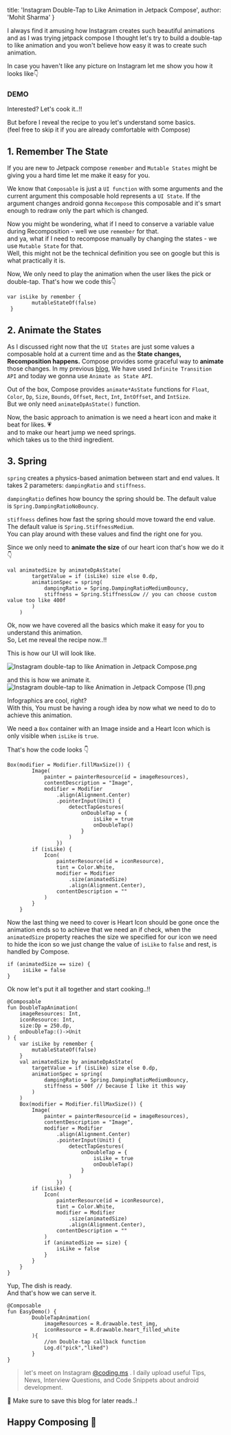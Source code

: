 


  title: 'Instagram Double-Tap to Like Animation in Jetpack Compose',
  author: 'Mohit Sharma'
}

I always find it amusing how Instagram creates such beautiful animations and as I was trying jetpack compose I thought let's try to build a double-tap to like animation and you won't believe how easy it was to create such animation.

In case you haven't like any picture on Instagram let me show you how it looks like👇

### DEMO

<Player url = "https://www.youtube.com/embed/dTcQzJy4w_M" />

Interested? Let's cook it..!!

But before I reveal the recipe to you let's understand some basics.  
(feel free to skip it if you are already comfortable with Compose)

## 1. Remember The State

If you are new to Jetpack compose `remember` and `Mutable States` might be giving you a hard time let me make it easy for you.

We know that `Composable` is just a `UI function` with some arguments and the current argument this composable hold represents a `UI State`. If the argument changes android gonna `Recompose` this composable and it's smart enough to redraw only the part which is changed.

Now you might be wondering, what if I need to conserve a variable value during Recomposition - well we use `remember` for that.  
and ya, what if I need to recompose manually by changing the states -  we use `Mutable State` for that.  
Well, this might not be the technical definition you see on google but this is what practically it is.

Now, We only need to play the animation when the user likes the pick or double-tap. 
That's how we code this👇


```
var isLike by remember {
        mutableStateOf(false)
 }
``` 

## 2. Animate the States

As I discussed right now that the `UI States` are just some values a composable hold at a current time and as the **State changes, Recomposition happens.** Compose provides some graceful way to **animate** those changes. In my previous [blog](https://theandroidway.hashnode.dev/how-to-create-a-pulse-loading-animation-in-jetpack-compose), We have used `Infinite Transition API` and today we gonna use `Animate as State API`.

Out of the box, Compose provides `animate*AsState` functions for `Float`, `Color`, `Dp`, `Size`, `Bounds`, `Offset`, `Rect`, `Int`, `IntOffset`, and `IntSize`.  
But we only need `animateDpAsState()` function.

Now, the basic approach to animation is we need a heart icon and make it beat for likes. 💗  
and to make our heart jump we need springs.  
which takes us to the third ingredient.  

## 3. Spring

`spring` creates a physics-based animation between start and end values. It takes 2 parameters: `dampingRatio` and `stiffness`.

`dampingRatio` defines how bouncy the spring should be. The default value is `Spring.DampingRatioNoBouncy`.

`stiffness` defines how fast the spring should move toward the end value. The default value is `Spring.StiffnessMedium`.  
You can play around with these values and find the right one for you.

Since we only need to **animate the size** of our heart icon that's how we do it👇


```
val animatedSize by animateDpAsState(
        targetValue = if (isLike) size else 0.dp,
        animationSpec = spring(
            dampingRatio = Spring.DampingRatioMediumBouncy,
            stiffness = Spring.StiffnessLow // you can choose custom value too like 400f
        )
    )
``` 

Ok, now we have covered all the basics which make it easy for you to understand this animation.  
So, Let me reveal the recipe now..!!

This is how our UI will look like.

![Instagram double-tap to like Animation in Jetpack Compose.png](https://cdn.hashnode.com/res/hashnode/image/upload/v1629036946091/G0_kOcdj8.png)

and this is how we animate it.
![Instagram double-tap to like Animation in Jetpack Compose (1).png](https://cdn.hashnode.com/res/hashnode/image/upload/v1629036982009/T1dHPhgIC.png)

Infographics are cool, right?   
With this, You must be having a rough idea by now what we need to do to achieve this animation.

We need a `Box` container with an Image inside and a Heart Icon which is only visible when `isLike` is `true`. 

That's how the code looks 👇

```
Box(modifier = Modifier.fillMaxSize()) {
        Image(
            painter = painterResource(id = imageResources),
            contentDescription = "Image",
            modifier = Modifier
                .align(Alignment.Center)
                .pointerInput(Unit) {
                    detectTapGestures(
                        onDoubleTap = {
                            isLike = true
                            onDoubleTap()
                        }
                    )
                })
        if (isLike) {
            Icon(
                painterResource(id = iconResource),
                tint = Color.White,
                modifier = Modifier
                    .size(animatedSize)
                    .align(Alignment.Center),
                contentDescription = ""
            )
        }
    }
```

Now the last thing we need to cover is Heart Icon should be gone once the animation ends so to achieve that we need an if check, when the `animatedSize` property reaches the size we specified for our icon we need to hide the icon so we just change the value of `isLike` to `false` and rest, is handled by Compose.

```
if (animatedSize == size) {
     isLike = false
}
```

Ok now let's put it all together and start cooking..!!

```
@Composable
fun DoubleTapAnimation(
    imageResources: Int,
    iconResource: Int,
    size:Dp = 250.dp,
    onDoubleTap:()->Unit
) {
    var isLike by remember {
        mutableStateOf(false)
    }
    val animatedSize by animateDpAsState(
        targetValue = if (isLike) size else 0.dp,
        animationSpec = spring(
            dampingRatio = Spring.DampingRatioMediumBouncy,
            stiffness = 500f // because I like it this way
        )
    )
    Box(modifier = Modifier.fillMaxSize()) {
        Image(
            painter = painterResource(id = imageResources),
            contentDescription = "Image",
            modifier = Modifier
                .align(Alignment.Center)
                .pointerInput(Unit) {
                    detectTapGestures(
                        onDoubleTap = {
                            isLike = true
                            onDoubleTap()
                        }
                    )
                })
        if (isLike) {
            Icon(
                painterResource(id = iconResource),
                tint = Color.White,
                modifier = Modifier
                    .size(animatedSize)
                    .align(Alignment.Center),
                contentDescription = ""
            )
            if (animatedSize == size) {
                isLike = false
            }
        }
    }
}
```

Yup, The dish is ready.   
And that's how we can serve it.

```
@Composable
fun EasyDemo() {
        DoubleTapAnimation(
            imageResources = R.drawable.test_img,
            iconResource = R.drawable.heart_filled_white
        ){
            //on Double-tap callback function
            Log.d("pick","liked")
        }
}
```

> let's meet on Instagram  [@coding.ms](https://www.instagram.com/coding.ms/) . I daily upload useful Tips, News, Interview Questions, and Code Snippets about android development. 

🔖 Make sure to save this blog for later reads..!

## **Happy Composing 💟**
